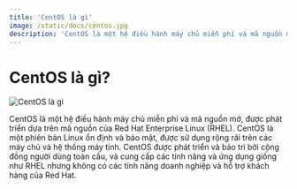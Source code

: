 ```yaml
---
title: 'CentOS là gì'
image: /static/docs/centos.jpg
description: 'CentOS là một hệ điều hành máy chủ miễn phí và mã nguồn mở, được phát triển dựa trên mã nguồn của Red Hat Enterprise Linux (RHEL).'
---
```


# CentOS là gì?

![CentOS là gì](/static/docs/centos.jpg)

CentOS là một hệ điều hành máy chủ miễn phí và mã nguồn mở, được phát triển dựa trên mã nguồn của Red Hat Enterprise Linux (RHEL). CentOS là một phiên bản Linux ổn định và bảo mật, được sử dụng rộng rãi trên các máy chủ và hệ thống máy tính. CentOS được phát triển và bảo trì bởi cộng đồng người dùng toàn cầu, và cung cấp các tính năng và ứng dụng giống như RHEL nhưng không có các tính năng doanh nghiệp và hỗ trợ khách hàng của Red Hat.
